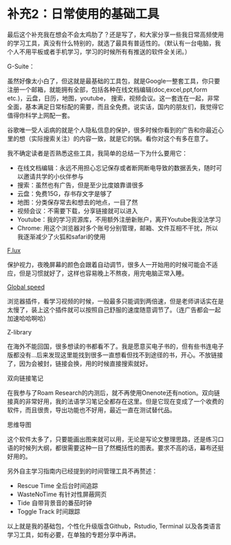# 补充2：日常使用的基础工具

最后这个补充我在想会不会太鸡肋了？还是写了，和大家分享一些我日常高频使用的学习工具，真没有什么特别的，就选了最具有普适性的。（默认有一台电脑，我个人不用平板或者手机学习，学习的时候所有有推送的软件全关闭。）

G-Suite：

虽然好像太小白了，但这就是最基础的工具包，就是Google一整套工具，你只要注册一个邮箱，就能拥有全部，包括各种在线文档编辑(doc,excel,ppt,form etc.)，云盘，日历，地图，youtube， 搜索，视频会议。这一套连在一起，非常全面，基本满足日常标配的需要，而且全免费。说实话，国内的朋友们，我觉得它值得你科学上网配一套。

谷歌唯一受人诟病的就是个人隐私信息的保护，很多时候你看到的广告和你最近心里的想（实际搜索关注）的内容一致，就是它的锅。看你对这个有多在意了。

我不确定读者是否熟悉这些工具，我简单的总结一下为什么要用它：

- 在线文档编辑：永远不用担心忘记保存或者断网断电导致的数据丢失，随时可以邀请共学的小伙伴参与
- 搜索：虽然也有广告，但是至少比度娘靠谱很多
- 云盘：免费15G，存书存文字是够了
- 地图：分类保存常去和想去的地点，一目了然
- 视频会议：不需要下载，分享链接就可以进入
- Youtube：我的学习资源库，不用额外注册新账户，离开Youtube我没法学习
- Chrome: 用这个浏览器对多个账号分别管理，邮箱、文件互相不干扰，所以我逐渐减少了火狐和safari的使用

[F.lux](https://justgetflux.com/)

保护视力，夜晚屏幕的颜色会跟着自动调节，很多人一开始用的时候可能会不适应，但是习惯就好了，这样也容易晚上不熬夜，用完电脑正常入睡。

[Global speed](https://github.com/polywock/globalSpeed)

浏览器插件，看学习视频的时候，一般最多只能调到两倍速，但是老师讲话实在是太慢了，装上这个插件就可以按照自己舒服的速度随意调节了。（连广告都会一起加速哈哈啊哈）

Z-library

在海外不能回国，很多想读的书都看不了。我是愿意买电子书的，但有些书连电子版都没有...后来发现这里能找到很多一直想看但找不到途径的书，开心。不放链接了，因为会被封，链接会换，用的时候直接搜索就好。

双向链接笔记 

在我参与了Roam Research的内测后，就不再使用Onenote还有notion。双向链接真的非常好用，我的法语学习笔记全都存在这里。但是它现在变成了一个收费的软件，而且很贵，导出功能也不好用，最近一直在测试替代品。

思维导图

这个软件太多了，只要能画出图来就可以用，无论是写论文整理思路，还是练习口语的时候列大纲，都很需要这种一目了然概括性的图表。要求不高的话，幕布还挺好用的。

另外自主学习指南内已经提到的时间管理工具不再赘述：

- Rescue Time 全后台时间追踪
- WasteNoTime 有针对性屏蔽网页
- Tide 自带背景音的番茄时钟
- Toggle Track 时间跟踪

以上就是我的基础包，个性化升级版含Github，Rstudio, Terminal 以及各类语言学习工具，如有必要，在单独的专题分享中再讲。
